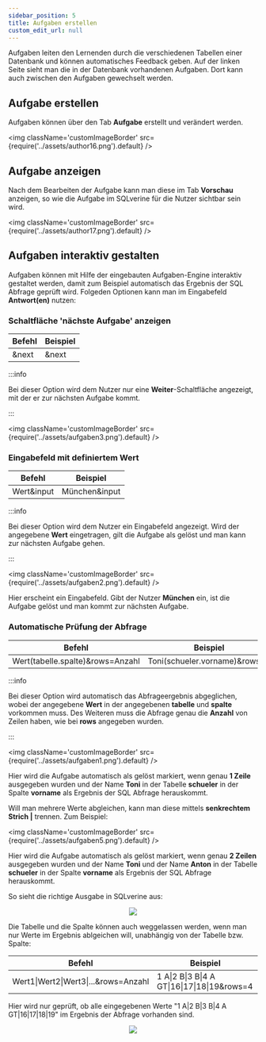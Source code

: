 ```yaml
---
sidebar_position: 5
title: Aufgaben erstellen
custom_edit_url: null
---
```


Aufgaben leiten den Lernenden durch die verschiedenen Tabellen einer Datenbank und können automatisches Feedback geben. Auf der linken Seite sieht man die in der Datenbank vorhandenen Aufgaben. Dort kann auch zwischen den Aufgaben gewechselt werden.

## Aufgabe erstellen
Aufgaben können über den Tab **Aufgabe** erstellt und verändert werden. 

<img className='customImageBorder'
  src={require('../assets/author16.png').default} 
/>

## Aufgabe anzeigen
Nach dem Bearbeiten der Aufgabe kann man diese im Tab **Vorschau** anzeigen, so wie die Aufgabe im SQLverine für die Nutzer sichtbar sein wird.

<img className='customImageBorder'
  src={require('../assets/author17.png').default} 
/>

## Aufgaben interaktiv gestalten
Aufgaben können mit Hilfe der eingebauten Aufgaben-Engine interaktiv gestaltet werden, damit zum Beispiel automatisch das Ergebnis der SQL Abfrage geprüft wird. Folgeden Optionen kann man im Eingabefeld **Antwort(en)** nutzen:

### Schaltfläche 'nächste Aufgabe' anzeigen

|Befehl|Beispiel|
|--|--|
|&next|&next|

:::info

Bei dieser Option wird dem Nutzer nur eine **Weiter**-Schaltfläche angezeigt, mit der er zur nächsten Aufgabe kommt.

:::

<img className='customImageBorder'
  src={require('../assets/aufgaben3.png').default} 
/>

### Eingabefeld mit definiertem Wert

|Befehl|Beispiel|
|--|--|
|Wert&input|München&input|


:::info

Bei dieser Option wird dem Nutzer ein Eingabefeld angezeigt. Wird der angegebene **Wert** eingetragen, gilt die Aufgabe als gelöst und man kann zur nächsten Aufgabe gehen.

:::

<img className='customImageBorder'
  src={require('../assets/aufgaben2.png').default} 
/>

Hier erscheint ein Eingabefeld. Gibt der Nutzer **München** ein, ist die Aufgabe gelöst und man kommt zur nächsten Aufgabe.

### Automatische Prüfung der Abfrage

|Befehl|Beispiel|
|--|--|
|Wert(tabelle.spalte)&rows=Anzahl|Toni(schueler.vorname)&rows=1|

:::info

Bei dieser Option wird automatisch das Abfrageergebnis abgeglichen, wobei der angegebene **Wert** in der angegebenen **tabelle** und **spalte** vorkommen muss. Des Weiteren muss die Abfrage genau die **Anzahl** von Zeilen haben, wie bei **rows** angegeben wurden.

:::

<img className='customImageBorder'
  src={require('../assets/aufgaben1.png').default} 
/>

Hier wird die Aufgabe automatisch als gelöst markiert, wenn genau **1 Zeile** ausgegeben wurden und der Name **Toni** in der Tabelle **schueler** in der Spalte **vorname** als Ergebnis der SQL Abfrage herauskommt. 

Will man mehrere Werte abgleichen, kann man diese mittels **senkrechtem Strich |** trennen. Zum Beispiel:

<img className='customImageBorder'
  src={require('../assets/aufgaben5.png').default} 
/>

Hier wird die Aufgabe automatisch als gelöst markiert, wenn genau **2 Zeilen** ausgegeben wurden und der Name **Toni** und der Name **Anton** in der Tabelle **schueler** in der Spalte **vorname** als Ergebnis der SQL Abfrage herauskommt. 

So sieht die richtige Ausgabe in SQLverine aus:

<center>
<img className='customImageBorder'
  src={require('../assets/aufgaben4.png').default} 
/>
</center>

Die Tabelle und die Spalte können auch weggelassen werden, wenn man nur Werte im Ergebnis ablgeichen will, unabhängig von der Tabelle bzw. Spalte:

|Befehl|Beispiel|
|--|--|
|Wert1\|Wert2\|Wert3\|...&rows=Anzahl|1 A\|2 B\|3 B\|4 A GT\|16\|17\|18\|19&rows=4|

Hier wird nur geprüft, ob alle eingegebenen Werte "1 A|2 B|3 B|4 A GT|16|17|18|19" im Ergebnis der Abfrage vorhanden sind.

<center>
<img className='customImageBorder'
  src={require('../assets/aufgaben6.png').default} 
/>
</center>